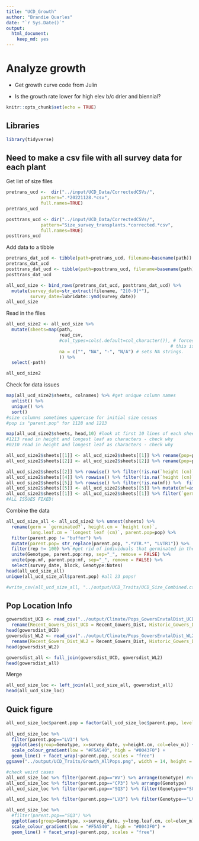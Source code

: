 ```yaml
---
title: "UCD_Growth"
author: "Brandie Quarles"
date: "`r Sys.Date()`"
output: 
  html_document: 
    keep_md: yes
---
```


# Analyze growth

-   Get growth curve code from Julin

-   Is the growth rate lower for high elev b/c drier and biennial?

```r
knitr::opts_chunk$set(echo = TRUE)
```

## Libraries 
```r
library(tidyverse)
```

## Need to make a csv file with all survey data for each plant 

Get list of size files 
```r
pretrans_ucd <-  dir("../input/UCD_Data/CorrectedCSVs/",
             pattern=".*20221128.*csv",
             full.names=TRUE)
pretrans_ucd

posttrans_ucd <- dir("../input/UCD_Data/CorrectedCSVs/",
             pattern="Size_survey_transplants.*corrected.*csv",
             full.names=TRUE)
posttrans_ucd
```

Add data to a tibble
```r
pretrans_dat_ucd <- tibble(path=pretrans_ucd, filename=basename(path))
pretrans_dat_ucd
posttrans_dat_ucd <- tibble(path=posttrans_ucd, filename=basename(path))
posttrans_dat_ucd

all_ucd_size <- bind_rows(pretrans_dat_ucd, posttrans_dat_ucd) %>% 
  mutate(survey_date=str_extract(filename, "2[0-9]*"),
         survey_date=lubridate::ymd(survey_date))
all_ucd_size
```

Read in the files
```r
all_ucd_size2 <- all_ucd_size %>%
  mutate(sheets=map(path, 
                    read_csv, 
                    #col_types=cols(.default=col_character()), # forces all columns to be character
                                                              # this is needed because of data sheet problems that cause some numerics to be imported as character  
                    na = c("", "NA", "-", "N/A") # sets NA strings. 
                    )) %>%
  select(-path)

all_ucd_size2
```


Check for data issues
```r
map(all_ucd_size2$sheets, colnames) %>% #get unique column names 
  unlist() %>%
  unique() %>%
  sort()
#size columns sometimes uppercase for initial size census 
#pop is "parent.pop" for 1128 and 1213 

map(all_ucd_size2$sheets, head,10) #look at first 10 lines of each sheet 
#1213 read in height and longest leaf as characters - check why 
#0210 read in height and longest leaf as characters - check why 

all_ucd_size2$sheets[[1]] <- all_ucd_size2$sheets[[1]] %>% rename(pop=parent.pop, `height (cm)`=`Height (cm)`, `longest leaf (cm)`=`Longest leaf (cm)`) 
all_ucd_size2$sheets[[2]] <- all_ucd_size2$sheets[[2]] %>% rename(pop=parent.pop) 

all_ucd_size2$sheets[[2]] %>% rowwise() %>% filter(!is.na(`height (cm)`)) %>%  filter(is.na(as.numeric(`height (cm)`))) #character issue was caused by "N/A" so I added that to the previous code chunk so R could recognize it as NA
all_ucd_size2$sheets[[4]] %>% rowwise() %>% filter(!is.na(`height (cm)`)) %>%  filter(is.na(as.numeric(`height (cm)`))) #character issue due to a ) in height column - fixed this in the original csv file 
all_ucd_size2$sheets[[5]] %>% rowwise() %>% filter(!is.na(mf)) %>%  filter(is.na(as.numeric(mf))) #"." for mf on a buffer row 
all_ucd_size2$sheets[[5]] <- all_ucd_size2$sheets[[5]] %>% mutate(mf=as.double(mf)) #convert mf to numeric
all_ucd_size2$sheets[[1]] <- all_ucd_size2$sheets[[1]] %>% filter(`germinated?`== 1) #keep germs only from pretrans size 
#ALL ISSUES FIXED!
```

Combine the data
```r
all_ucd_size_all <- all_ucd_size2 %>% unnest(sheets) %>%
  rename(germ = `germinated?`, height.cm = `height (cm)`, 
         long.leaf.cm = `longest leaf (cm)`, parent.pop=pop) %>% 
  filter(parent.pop != "buffer") %>% 
  mutate(parent.pop= str_replace(parent.pop, ".*VTR.*", "LVTR1")) %>% 
  filter(rep != 100) %>% #get rid of individuals that germinated in the field 
  unite(Genotype, parent.pop:rep, sep="_", remove = FALSE) %>% 
  unite(pop.mf, parent.pop:mf, sep="_", remove = FALSE) %>% 
  select(survey_date, block, Genotype:Notes)
head(all_ucd_size_all)
unique(all_ucd_size_all$parent.pop) #all 23 pops!

#write_csv(all_ucd_size_all, "../output/UCD_Traits/UCD_Size_Combined.csv")
```

## Pop Location Info
```r
gowersdist_UCD <- read_csv("../output/Climate/Pops_GowersEnvtalDist_UCD.csv") %>% 
  rename(Recent_Gowers_Dist_UCD = Recent_Gowers_Dist, Historic_Gowers_Dist_UCD = Historic_Gowers_Dist)
head(gowersdist_UCD)
gowersdist_WL2 <- read_csv("../output/Climate/Pops_GowersEnvtalDist_WL2.csv") %>% 
  rename(Recent_Gowers_Dist_WL2 = Recent_Gowers_Dist, Historic_Gowers_Dist_WL2 = Historic_Gowers_Dist)
head(gowersdist_WL2)

gowersdist_all <- full_join(gowersdist_UCD, gowersdist_WL2)
head(gowersdist_all)
```

Merge
```r
all_ucd_size_loc <- left_join(all_ucd_size_all, gowersdist_all)
head(all_ucd_size_loc)
```


## Quick figure
```r
all_ucd_size_loc$parent.pop = factor(all_ucd_size_loc$parent.pop, levels=c('CC','TM2','SC','IH','BH','WV','FR','DPR','WR','WL1','SQ1','SQ2','WL2','YO4','CP2','CP3','LV3','SQ3','YO7','YO8','LV1','LVTR1','YO11'))
  
all_ucd_size_loc %>% 
  filter(parent.pop=="LV3") %>% 
  ggplot(aes(group=Genotype, x=survey_date, y=height.cm, col=elev_m)) + 
  scale_colour_gradient(low = "#F5A540", high = "#0043F0") +
  geom_line() + facet_wrap(~parent.pop, scales = "free")
ggsave("../output/UCD_Traits/Growth_AllPops.png", width = 14, height = 8, units = "in")

#check weird cases
all_ucd_size_loc %>% filter(parent.pop=="WV") %>% arrange(Genotype) #no issues 
all_ucd_size_loc %>% filter(parent.pop=="CP3") %>% arrange(Genotype) 
all_ucd_size_loc %>% filter(parent.pop=="SQ3") %>% filter(Genotype=="SQ3_4_3") #SOMETHING WEIRD HAPPENED WITH THIS PLANT 

all_ucd_size_loc %>% filter(parent.pop=="LV3") %>% filter(Genotype=="LV3_6_3")
```

```r
all_ucd_size_loc %>% 
  #filter(parent.pop=="SQ3") %>% 
  ggplot(aes(group=Genotype, x=survey_date, y=long.leaf.cm, col=elev_m)) + 
  scale_colour_gradient(low = "#F5A540", high = "#0043F0") +
  geom_line() + facet_wrap(~parent.pop, scales = "free")

```
